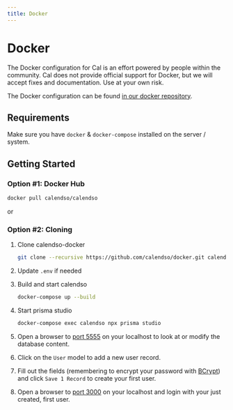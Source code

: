 ```yaml
---
title: Docker
---
```


# Docker

The Docker configuration for Cal is an effort powered by people within the community. Cal does not provide official support for Docker, but we will accept fixes and documentation. Use at your own risk.

The Docker configuration can be found [in our docker repository](https://github.com/calcom/docker).

## Requirements

Make sure you have `docker` & `docker-compose` installed on the server / system.

## Getting Started

### Option #1: Docker Hub

```bash
docker pull calendso/calendso
```

or

### Option #2: Cloning

1. Clone calendso-docker

   ```bash
   git clone --recursive https://github.com/calendso/docker.git calendso-docker
   ```

2. Update `.env` if needed

3. Build and start calendso

   ```bash
   docker-compose up --build
   ```

4. Start prisma studio
   ```bash
   docker-compose exec calendso npx prisma studio
   ```
5. Open a browser to [port 5555](http://localhost:5555) on your localhost to look at or modify the database content.

6. Click on the `User` model to add a new user record.
7. Fill out the fields (remembering to encrypt your password with [BCrypt](https://bcrypt-generator.com/)) and click `Save 1 Record` to create your first user.
8. Open a browser to [port 3000](http://localhost:3000) on your localhost and login with your just created, first user.
